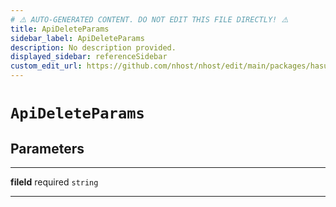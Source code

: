```yaml
---
# ⚠️ AUTO-GENERATED CONTENT. DO NOT EDIT THIS FILE DIRECTLY! ⚠️
title: ApiDeleteParams
sidebar_label: ApiDeleteParams
description: No description provided.
displayed_sidebar: referenceSidebar
custom_edit_url: https://github.com/nhost/nhost/edit/main/packages/hasura-storage-js/src/packages/hasura-storage-js/src/utils/types.ts#L70
---
```


# `ApiDeleteParams`

## Parameters

---

**<span className="parameter-name">fileId</span>** <span className="optional-status">required</span> `string`

---
